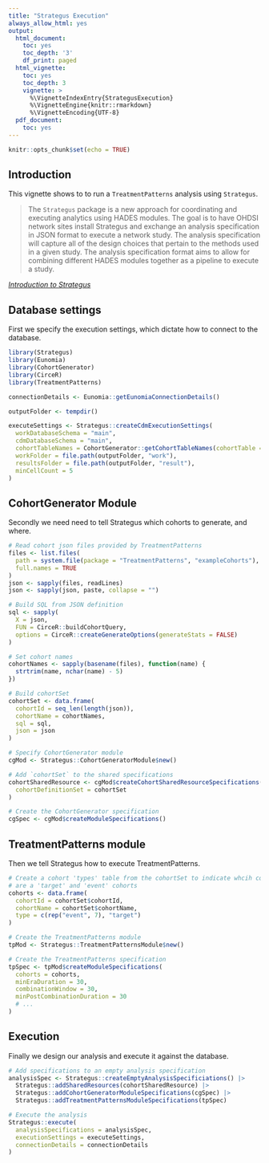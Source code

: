 ```yaml
---
title: "Strategus Execution"
always_allow_html: yes
output:
  html_document:
    toc: yes
    toc_depth: '3'
    df_print: paged
  html_vignette:
    toc: yes
    toc_depth: 3
    vignette: >
      %\VignetteIndexEntry{StrategusExecution}
      %\VignetteEngine{knitr::rmarkdown}
      %\VignetteEncoding{UTF-8}
  pdf_document:
    toc: yes
---
```


```r
knitr::opts_chunk$set(echo = TRUE)
```

## Introduction
This vignette shows to to run a `TreatmentPatterns` analysis using `Strategus`.

>The `Strategus` package is a new approach for coordinating and executing analytics using HADES modules. The goal is to have OHDSI network sites install Strategus and exchange an analysis specification in JSON format to execute a network study. The analysis specification will capture all of the design choices that pertain to the methods used in a given study. The analysis specification format aims to allow for combining different HADES modules together as a pipeline to execute a study.

*[Introduction to Strategus](https://ohdsi.github.io/Strategus/articles/IntroductionToStrategus.html)*

## Database settings

First we specify the execution settings, which dictate how to connect to the database.

```r
library(Strategus)
library(Eunomia)
library(CohortGenerator)
library(CirceR)
library(TreatmentPatterns)

connectionDetails <- Eunomia::getEunomiaConnectionDetails()

outputFolder <- tempdir()

executeSettings <- Strategus::createCdmExecutionSettings(
  workDatabaseSchema = "main",
  cdmDatabaseSchema = "main",
  cohortTableNames = CohortGenerator::getCohortTableNames(cohortTable = "cohort_table"),
  workFolder = file.path(outputFolder, "work"),
  resultsFolder = file.path(outputFolder, "result"),
  minCellCount = 5
)
```

## CohortGenerator Module

Secondly we need need to tell Strategus which cohorts to generate, and where.

```r
# Read cohort json files provided by TreatmentPatterns
files <- list.files(
  path = system.file(package = "TreatmentPatterns", "exampleCohorts"),
  full.names = TRUE
)
json <- sapply(files, readLines)
json <- sapply(json, paste, collapse = "")

# Build SQL from JSON definition
sql <- sapply(
  X = json,
  FUN = CirceR::buildCohortQuery,
  options = CirceR::createGenerateOptions(generateStats = FALSE)
)

# Set cohort names
cohortNames <- sapply(basename(files), function(name) {
  strtrim(name, nchar(name) - 5)
})

# Build cohortSet
cohortSet <- data.frame(
  cohortId = seq_len(length(json)),
  cohortName = cohortNames,
  sql = sql,
  json = json
)

# Specify CohortGenerator module
cgMod <- Strategus::CohortGeneratorModule$new()

# Add `cohortSet` to the shared specifications
cohortSharedResource <- cgMod$createCohortSharedResourceSpecifications(
  cohortDefinitionSet = cohortSet
)

# Create the CohortGenerator specification
cgSpec <- cgMod$createModuleSpecifications()
```

## TreatmentPatterns module

Then we tell Strategus how to execute TreatmentPatterns.

```r
# Create a cohort 'types' table from the cohortSet to indicate whcih cohorts
# are a 'target' and 'event' cohorts
cohorts <- data.frame(
  cohortId = cohortSet$cohortId,
  cohortName = cohortSet$cohortName,
  type = c(rep("event", 7), "target")
)

# Create the TreatmentPatterns module
tpMod <- Strategus::TreatmentPatternsModule$new()

# Create the TreatmentPatterns specification
tpSpec <- tpMod$createModuleSpecifications(
  cohorts = cohorts,
  minEraDuration = 30,
  combinationWindow = 30,
  minPostCombinationDuration = 30
  # ...
)
```

## Execution

Finally we design our analysis and execute it against the database.

```r
# Add specifications to an empty analysis specification
analysisSpec <- Strategus::createEmptyAnalysisSpecificiations() |>
  Strategus::addSharedResources(cohortSharedResource) |>
  Strategus::addCohortGeneratorModuleSpecifications(cgSpec) |>
  Strategus::addTreatmentPatternsModuleSpecifications(tpSpec)

# Execute the analysis
Strategus::execute(
  analysisSpecifications = analysisSpec,
  executionSettings = executeSettings,
  connectionDetails = connectionDetails
)
```
